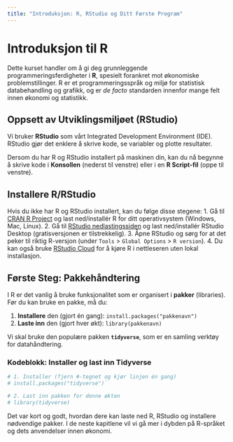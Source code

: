 ```yaml
---
title: "Introduksjon: R, RStudio og Ditt Første Program"
---
```


# Introduksjon til R

Dette kurset handler om å gi deg grunnleggende programmeringsferdigheter i **R**, spesielt forankret mot økonomiske problemstillinger. R er et programmeringsspråk og miljø for statistisk databehandling og grafikk, og er *de facto* standarden innenfor mange felt innen økonomi og statistikk.

## Oppsett av Utviklingsmiljøet (RStudio)

Vi bruker **RStudio** som vårt Integrated Development Environment (IDE). RStudio gjør det enklere å skrive kode, se variabler og plotte resultater.

Dersom du har R og RStudio installert på maskinen din, kan du nå begynne å skrive kode i **Konsollen** (nederst til venstre) eller i en **R Script-fil** (oppe til venstre).

## Installere R/RStudio
Hvis du ikke har R og RStudio installert, kan du følge disse stegene:
1.  Gå til [CRAN R Project](https://cran.r-project.org/) og last ned/installér R for ditt operativsystem (Windows, Mac, Linux).
2.  Gå til [RStudio nedlastingssiden](https://posit.co/download/rstudio-desktop/) og last ned/installér RStudio Desktop (gratisversjonen er tilstrekkelig).
3.  Åpne RStudio og sørg for at det peker til riktig R-versjon (under `Tools` > `Global Options` > `R version`).
4.  Du kan også bruke [RStudio Cloud](https://rstudio.cloud/) for å kjøre R i nettleseren uten lokal installasjon.

## Første Steg: Pakkehåndtering

I R er det vanlig å bruke funksjonalitet som er organisert i **pakker** (libraries). Før du kan bruke en pakke, må du:

1.  **Installere** den (gjort én gang): `install.packages("pakkenavn")`
2.  **Laste inn** den (gjort hver økt): `library(pakkenavn)`

Vi skal bruke den populære pakken **`tidyverse`**, som er en samling verktøy for datahåndtering.

### Kodeblokk: Installer og last inn Tidyverse

```r
# 1. Installer (fjern #-tegnet og kjør linjen én gang)  
# install.packages("tidyverse")`

# 2. Last inn pakken for denne økten
# library(tidyverse)
```

Det var kort og godt, hvordan dere kan laste ned R, RStudio og installere nødvendige pakker. I de neste kapitlene vil vi gå mer i dybden på R-språket og dets anvendelser innen økonomi.
